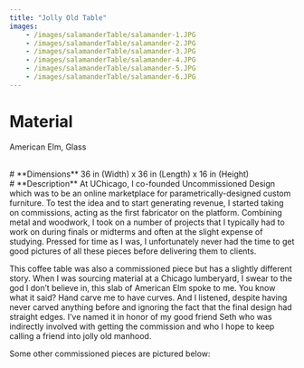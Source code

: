 ```yaml
---
title: "Jolly Old Table" 
images: 
    - /images/salamanderTable/salamander-1.JPG
    - /images/salamanderTable/salamander-2.JPG
    - /images/salamanderTable/salamander-3.JPG
    - /images/salamanderTable/salamander-4.JPG
    - /images/salamanderTable/salamander-5.JPG
    - /images/salamanderTable/salamander-6.JPG
---
```

# **Material** 
American Elm, Glass

<br />
# **Dimensions** 
36 in (Width) x 36 in (Length) x 16 in (Height)

<br />
# **Description** 
At UChicago, I co-founded Uncommissioned Design which was to be an online marketplace for parametrically-designed custom furniture. To test the idea and to start generating revenue, I started taking on commissions, acting as the first fabricator on the platform. Combining metal and woodwork, I took on a number of projects that I typically had to work on during finals or midterms and often at the slight expense of studying. Pressed for time as I was, I unfortunately never had the time to get good pictures of all these pieces before delivering them to clients. 

This coffee table was also a commissioned piece but has a slightly different story. When I was sourcing material at a Chicago lumberyard, I swear to the god I don’t believe in, this slab of American Elm spoke to me. You know what it said? Hand carve me to have curves. And I listened, despite having never carved anything before and ignoring the fact that the final design had straight edges. I’ve named it in honor of my good friend Seth who was indirectly involved with getting the commission and who I hope to keep calling a friend into jolly old manhood. 

Some other commissioned pieces are pictured below:

<Figure src="/images/salamanderTable/night-stand.jpg" width="500" height="500" caption='I built this nightstand when I should have been studying quantum mechanics.' alt="Figure 1"/> 
<Figure src="/images/salamanderTable/bed.jpg" width="500" height="500" caption='I designed and built this bed frame (which doubles as four separate ottomans) while I was studying time-indpendent perturbation theory.' alt="Figure 1"/> 
<Figure src="/images/salamanderTable/coffee-table.jpg" width="500" height="500" alt="Figure 1"/> 

